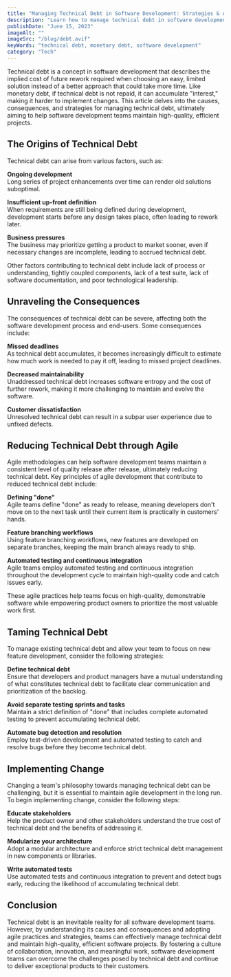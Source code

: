 ```yaml
---
title: "Managing Technical Debt in Software Development: Strategies & Agile Solutions"
description: "Learn how to manage technical debt in software development with effective strategies and agile methodologies. Navigate the challenges to maintain high-quality projects efficiently!"
publishDate: "June 15, 2023"
imageAlt: ""
imageSrc: "/blog/debt.avif"
keyWords: "technical debt, monetary debt, software development"
category: "Tech"
---
```


Technical debt is a concept in software development that describes the implied cost of future rework required when choosing an easy, limited solution instead of a better approach that could take more time. Like monetary debt, if technical debt is not repaid, it can accumulate "interest," making it harder to implement changes. This article delves into the causes, consequences, and strategies for managing technical debt, ultimately aiming to help software development teams maintain high-quality, efficient projects.

## The Origins of Technical Debt

Technical debt can arise from various factors, such as:

**Ongoing development**\
Long series of project enhancements over time can render old solutions suboptimal.

**Insufficient up-front definition**\
When requirements are still being defined during development, development starts before any design takes place, often leading to rework later.

**Business pressures**\
The business may prioritize getting a product to market sooner, even if necessary changes are incomplete, leading to accrued technical debt.

Other factors contributing to technical debt include lack of process or understanding, tightly coupled components, lack of a test suite, lack of software documentation, and poor technological leadership.

## Unraveling the Consequences

The consequences of technical debt can be severe, affecting both the software development process and end-users. Some consequences include:

**Missed deadlines**\
As technical debt accumulates, it becomes increasingly difficult to estimate how much work is needed to pay it off, leading to missed project deadlines.

**Decreased maintainability**\
Unaddressed technical debt increases software entropy and the cost of further rework, making it more challenging to maintain and evolve the software.

**Customer dissatisfaction**\
Unresolved technical debt can result in a subpar user experience due to unfixed defects.

## Reducing Technical Debt through Agile

Agile methodologies can help software development teams maintain a consistent level of quality release after release, ultimately reducing technical debt. Key principles of agile development that contribute to reduced technical debt include:

**Defining "done"**\
Agile teams define "done" as ready to release, meaning developers don't move on to the next task until their current item is practically in customers' hands.

**Feature branching workflows**\
Using feature branching workflows, new features are developed on separate branches, keeping the main branch always ready to ship.

**Automated testing and continuous integration**\
Agile teams employ automated testing and continuous integration throughout the development cycle to maintain high-quality code and catch issues early.

These agile practices help teams focus on high-quality, demonstrable software while empowering product owners to prioritize the most valuable work first.

## Taming Technical Debt

To manage existing technical debt and allow your team to focus on new feature development, consider the following strategies:

**Define technical debt**\
Ensure that developers and product managers have a mutual understanding of what constitutes technical debt to facilitate clear communication and prioritization of the backlog.

**Avoid separate testing sprints and tasks**\
Maintain a strict definition of "done" that includes complete automated testing to prevent accumulating technical debt.

**Automate bug detection and resolution**\
Employ test-driven development and automated testing to catch and resolve bugs before they become technical debt.

## Implementing Change

Changing a team's philosophy towards managing technical debt can be challenging, but it is essential to maintain agile development in the long run. To begin implementing change, consider the following steps:

**Educate stakeholders**\
Help the product owner and other stakeholders understand the true cost of technical debt and the benefits of addressing it.

**Modularize your architecture**\
Adopt a modular architecture and enforce strict technical debt management in new components or libraries.

**Write automated tests**\
Use automated tests and continuous integration to prevent and detect bugs early, reducing the likelihood of accumulating technical debt.

## Conclusion

Technical debt is an inevitable reality for all software development teams. However, by understanding its causes and consequences and adopting agile practices and strategies, teams can effectively manage technical debt and maintain high-quality, efficient software projects. By fostering a culture of collaboration, innovation, and meaningful work, software development teams can overcome the challenges posed by technical debt and continue to deliver exceptional products to their customers.
